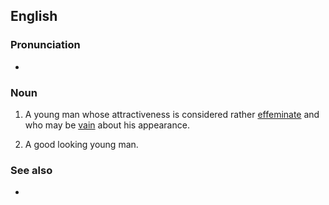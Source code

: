 ==English==

===Pronunciation===
* {{audio|En-au-pretty boy.ogg|Audio (AU)|lang=en}}

===Noun===
{{en-noun}}

# {{lb|en|pejorative|slang}} A young man whose attractiveness is considered rather [[effeminate]] and who may be [[vain]] about his appearance.
# {{lb|en|slang|usually used by girls or women}} A good looking young man.

===See also===
* {{l|en|who's a pretty boy then}}